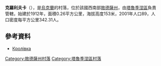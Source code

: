 {{coord|46|24|42|N|29|9|17|E|scale:30000|display=title}}

'''克羅利夫卡'''（{{lang-uk|Кролівка}}），是[[烏克蘭|烏克蘭]]的村落，位於該國西南部[[敖德薩州|敖德薩州]]，由[[塔魯季涅區|塔魯季涅區]]負責管轄，始建於1912年，面積0.26平方公里，海拔高度153米，2001年人口89，人口密度每平方公里342.31人。

==參考資料==
* [http://w1.c1.rada.gov.ua/pls/z7503/A005?rdat1=07.12.2012&rf7571=23224 Кролівка]

{{DEFAULTSORT:Кролівка}}
[[Category:敖德薩州村落|Category:敖德薩州村落]]
[[Category:塔魯季涅區村落|Category:塔魯季涅區村落]]


{{Odessa-geo-stub}}